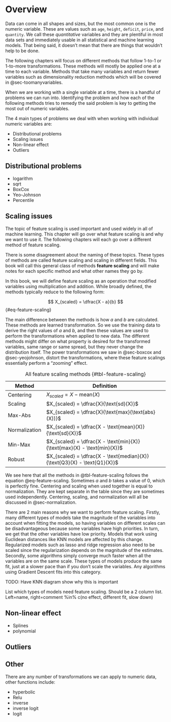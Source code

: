 # Overview

Data can come in all shapes and sizes, but the most common one is the numeric variable. These are values such as `age`, `height`, `deficit`, `price`, and `quantity`. We call these *quantitative* variables and they are plentiful in most data sets and immediately usable in all statistical and machine learning models. That being said, it doesn't mean that there are things that wouldn't help to be done.

The following chapters will focus on different methods that follow 1-to-1 or 1-to-more transformations. These methods will mostly be applied one at a time to each variable. Methods that take many variables and return fewer variables such as dimensionality reduction methods which will be covered in @sec-toomanyvariables.

When we are working with a single variable at a time, there is a handful of problems we can run into. Identifying the problem and how each of the following methods tries to remedy the said problem is key to getting the most out of numeric variables.

The 4 main types of problems we deal with when working with individual numeric variables are:

-   Distributional problems
-   Scaling issues
-   Non-linear effect
-   Outliers

## Distributional problems

-   logarithm
-   sqrt
-   BoxCox
-   Yeo-Johnson
-   Percentile

## Scaling issues {#sec-numeric-scaling-issues}

The topic of feature scaling is used important and used widely in all of machine learning. This chapter will go over what feature scaling is and why we want to use it. The following chapters will each go over a different method of feature scaling.

::: callout-note
There is some disagreement about the naming of these topics. These types of methods are called feature scaling and scaling in different fields. This book will call this general class of methods **feature scaling** and will make notes for each specific method and what other names they go by.
:::

In this book, we will define feature scaling as an operation that modified variables using multiplication and addition. While broadly defined, the methods typically reduce to the following form:

$$
X_{scaled} = \dfrac{X - a}{b}
$$ {#eq-feature-scaling}

The main difference between the methods is how $a$ and $b$ are calculated. These methods are learned transformation. So we use the training data to derive the right values of $a$ and $b$, and then these values are used to perform the transformations when applied to new data. The different methods might differ on what property is desired for the transformed variables, same range or same spread, but they never change the distribution itself. The power transformations we saw in @sec-boxcox and @sec-yeojohnson, distort the transformations, where these feature scalings essentially perform a "zooming" effect.

| Method        | Definition                                                               |
|----------------|--------------------------------------------------------|
| Centering     | $X_{scaled} = X - \text{mean}(X)$                                        |
| Scaling       | $X_{scaled} = \dfrac{X}{\text{sd}(X)}$                                   |
| Max-Abs       | $X_{scaled} = \dfrac{X}{\text{max}(\text{abs}(X))}$                      |
| Normalization | $X_{scaled} = \dfrac{X - \text{mean}(X)}{\text{sd}(X)}$                  |
| Min-Max       | $X_{scaled} = \dfrac{X - \text{min}(X)}{\text{max}(X) - \text{min}(X)}$  |
| Robust        | $X_{scaled} = \dfrac{X - \text{median}(X)}{\text{Q3}(X) - \text{Q1}(X)}$ |

: All feature scaling methods {#tbl-feature-scaling}

We see here that all the methods in @tbl-feature-scaling follows the equation @eq-feature-scaling. Sometimes $a$ and $b$ takes a value of 0, which is perfectly fine. Centering and scaling when used together is equal to normalization. They are kept separate in the table since they are sometimes used independently. Centering, scaling, and normalization will all be discussed in @sec-normalization.

There are 2 main reasons why we want to perform feature scaling. Firstly, many different types of models take the magnitude of the variables into account when fitting the models, so having variables on different scales can be disadvantageous because some variables have high priorities. In turn, we get that the other variables have low priority. Models that work using Euclidean distances like KNN models are affected by this change. Regularized models such as lasso and ridge regression also need to be scaled since the regularization depends on the magnitude of the estimates. Secondly, some algorithms simply converge much faster when all the variables are on the same scale. These types of models produce the same fit, just at a slower pace than if you don't scale the variables. Any algorithms using Gradient Descent fits into this category.

TODO: Have KNN diagram show why this is important

List which types of models need feature scaling. Should be a 2 column list. Left=name, right=comment %in% c(no effect, different fit, slow down)

## Non-linear effect

-   Splines
-   polynomial

## Outliers {#sec-numeric-outliers-issues}

## Other

There are any number of transformations we can apply to numeric data, other functions include:

-   hyperbolic
-   Relu
-   inverse
-   inverse logit
-   logit
